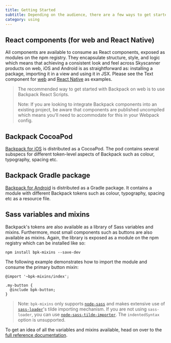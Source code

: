 ```yaml
---
title: Getting Started
subtitle: Depending on the audience, there are a few ways to get started.
category: using
---
```


## React components (for web and React Native)

All components are available to consume as React components, exposed as modules on the npm registry. They encapsulate structure, style, and logic which means that achieving a consistent look and feel across Skyscanner products on web, iOS and Android is as straightforward as: installing a package, importing it in a view and using it in JSX. Please see the Text component for [web](https://backpack.github.io/components/text?platform=web) and [React Native](https://backpack.github.io/components/text?platform=native) as examples.

> The recommended way to get started with Backpack on web is to use Backpack React Scripts.
>
> Note: If you are looking to integrate Backpack components into an existing project, be aware that components are published uncompiled which means you'll need to accommodate for this in your Webpack config.

## Backpack CocoaPod

[Backpack for iOS](https://github.com/skyscanner/backpack-ios) is distributed as a CocoaPod. The pod contains several subspecs for different token-level aspects of Backpack such as colour, typography, spacing etc.

## Backpack Gradle package

[Backpack for Android](https://github.com/skyscanner/backpack-android) is distributed as a Gradle package. It contains a module with different Backpack tokens such as colour, typography, spacing etc as a resource file.

## Sass variables and mixins

Backpack's tokens are also available as a library of Sass variables and mixins. Furthermore, most small components such as buttons are also available as mixins. Again, the library is exposed as a module on the npm registry which can be installed like so:

```
npm install bpk-mixins --save-dev
```

The following example demonstrates how to import the module and consume the primary button mixin:

```
@import '~bpk-mixins/index';

.my-button {
  @include bpk-button;
}
```

> Note: `bpk-mixins` only supports [`node-sass`](https://github.com/sass/node-sass) and makes extensive use of [`sass-loader`](https://github.com/jtangelder/sass-loader#imports)'s tilde importing mechanism. If you are not using `sass-loader`, you can use [`node-sass-tilde-importer`](https://github.com/matthewdavidson/node-sass-tilde-importer). The `indentedSyntax` option is unsupported.

To get an idea of all the variables and mixins available, head on over to the [full reference documentation](https://backpack.github.io/sassdoc).
